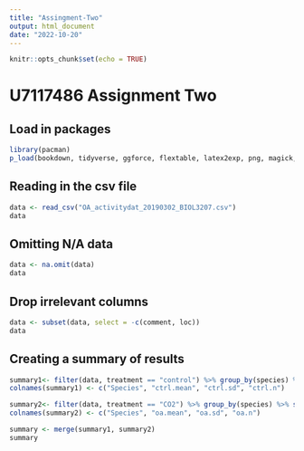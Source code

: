 ```yaml
---
title: "Assingment-Two"
output: html_document
date: "2022-10-20"
---
```


```r
knitr::opts_chunk$set(echo = TRUE)
```

# U7117486 Assignment Two 

## Load in packages
```r
library(pacman)
p_load(bookdown, tidyverse, ggforce, flextable, latex2exp, png, magick, metafor) 
```

## Reading in the csv file 
```r
data <- read_csv("OA_activitydat_20190302_BIOL3207.csv")
data
```

## Omitting N/A data
```r
data <- na.omit(data)
data
```

## Drop irrelevant columns
```r
data <- subset(data, select = -c(comment, loc))
data
```

## Creating a summary of results 
```r
summary1<- filter(data, treatment == "control") %>% group_by(species) %>% summarise(mean(activity), sd(activity), n())
colnames(summary1) <- c("Species", "ctrl.mean", "ctrl.sd", "ctrl.n")

summary2<- filter(data, treatment == "CO2") %>% group_by(species) %>% summarise(mean(activity), sd(activity), n())
colnames(summary2) <- c("Species", "oa.mean", "oa.sd", "oa.n")

summary <- merge(summary1, summary2)
summary
```
